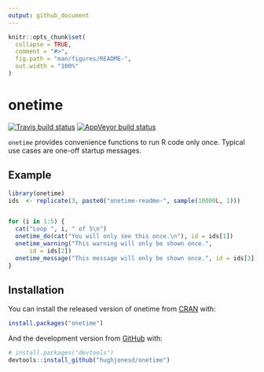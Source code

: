 ```yaml
---
output: github_document
---
```


<!-- README.md is generated from README.Rmd. Please edit that file -->

```r
knitr::opts_chunk$set(
  collapse = TRUE,
  comment = "#>",
  fig.path = "man/figures/README-",
  out.width = "100%"
)
```

# onetime

<!-- badges: start -->
[![Travis build status](https://travis-ci.org/hughjonesd/onetime.svg?branch=master)](https://travis-ci.org/hughjonesd/onetime)
[![AppVeyor build status](https://ci.appveyor.com/api/projects/status/github/hughjonesd/onetime?branch=master&svg=true)](https://ci.appveyor.com/project/hughjonesd/onetime)
<!-- badges: end -->

`onetime` provides convenience functions to run R code only once. Typical
use cases are one-off startup messages.

## Example

```r
library(onetime)
ids  <- replicate(3, paste0("onetime-readme-", sample(10000L, 1)))


for (i in 1:5) {
  cat("Loop ", i, " of 5\n")
  onetime_do(cat("You will only see this once.\n"), id = ids[1])
  onetime_warning("This warning will only be shown once.", 
      id = ids[2])
  onetime_message("This message will only be shown once.", id = ids[3])
}
```


## Installation

You can install the released version of onetime from [CRAN](https://CRAN.R-project.org) with:

``` r
install.packages("onetime")
```

And the development version from [GitHub](https://github.com/) with:

``` r
# install.packages("devtools")
devtools::install_github("hughjonesd/onetime")
```
